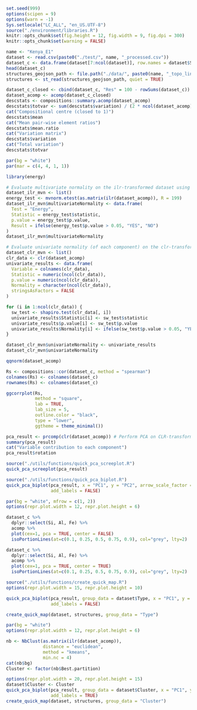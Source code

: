 ```R
set.seed(999)
options(scipen = 9)
options(warn = -1)
Sys.setlocale("LC_ALL", "en_US.UTF-8")
source("./environment/libraries.R")
knitr::opts_chunk$set(fig.height = 12, fig.width = 9, fig.dpi = 300)
knitr::opts_chunk$set(warning = FALSE)
```


```R
name <- "Kenya_E1"
dataset <- read.csv(paste0("./test/", name, "_processed.csv"))
dataset_c <- data.frame(dataset[7:ncol(dataset)], row.names = dataset$Serial)
head(dataset_c)
structures_geojson_path <- file.path("./data/", paste0(name, "_topo_lines.geojson"))
structures <- st_read(structures_geojson_path, quiet = TRUE)
```


```R
dataset_c_closed <- cbind(dataset_c, "Res" = 100 - rowSums(dataset_c)) # Create an acomp object
dataset_acomp <- acomp(dataset_c_closed) 
descstats <- compositions::summary.acomp(dataset_acomp)
descstats$totvar <- sum(descstats$variation) / (2 * ncol(dataset_acomp))
cat("Compositional centre (closed to 1)")
descstats$mean
cat("Mean pair-wise element ratios")
descstats$mean.ratio
cat("Variation matrix")
descstats$variation
cat("Total variation")
descstats$totvar
```


```R
par(bg = "white")
par(mar = c(4, 4, 1, 1)) 

library(energy)

# Evaluate multivariate normality on the ilr-transformed dataset using the Energy test
dataset_ilr_mvn <- list()
energy_test <- mvnorm.etest(as.matrix(ilr(dataset_acomp)), R = 199)
dataset_ilr_mvn$multivariateNormality <- data.frame(
  Test = "Energy",
  Statistic = energy_test$statistic,
  p.value = energy_test$p.value,
  Result = ifelse(energy_test$p.value > 0.05, "YES", "NO")
)
dataset_ilr_mvn$multivariateNormality

# Evaluate univariate normality (of each component) on the clr-transformed dataset using Shapiro-Wilk test
dataset_clr_mvn <- list()
clr_data <- clr(dataset_acomp)
univariate_results <- data.frame(
  Variable = colnames(clr_data),
  Statistic = numeric(ncol(clr_data)),
  p.value = numeric(ncol(clr_data)),
  Normality = character(ncol(clr_data)),
  stringsAsFactors = FALSE
)

for (i in 1:ncol(clr_data)) {
  sw_test <- shapiro.test(clr_data[, i])
  univariate_results$Statistic[i] <- sw_test$statistic
  univariate_results$p.value[i] <- sw_test$p.value
  univariate_results$Normality[i] <- ifelse(sw_test$p.value > 0.05, "YES", "NO")
}

dataset_clr_mvn$univariateNormality <- univariate_results
dataset_clr_mvn$univariateNormality

qqnorm(dataset_acomp) 
```


```R
Rs <- compositions::cor(dataset_c, method = "spearman")
colnames(Rs) <- colnames(dataset_c) 
rownames(Rs) <- colnames(dataset_c)

ggcorrplot(Rs,
           method = "square",
           lab = TRUE,       
           lab_size = 5,     
           outline.color = "black",  
           type = "lower",
           ggtheme = theme_minimal())
```


```R
pca_result <- prcomp(clr(dataset_acomp)) # Perform PCA on CLR-transformed data
summary(pca_result)
cat("Variable contribution to each component")
pca_result$rotation
```


```R
source("./utils/functions/quick_pca_screeplot.R")
quick_pca_screeplot(pca_result)
```


```R
source("./utils/functions/quick_pca_biplot.R")
quick_pca_biplot(pca_result, x = "PC1", y = "PC2", arrow_scale_factor = "auto", 
                 add_labels = FALSE)

```


```R
par(bg = "white", mfrow = c(1, 2))
options(repr.plot.width = 12, repr.plot.height = 6)

dataset_c %>%
  dplyr::select(Si, Al, Fe) %>%
  acomp %>%
  plot(cex=1, pca = TRUE, center = FALSE)
  isoPortionLines(at=c(0.1, 0.25, 0.5, 0.75, 0.9), col="grey", lty=2)

dataset_c %>%
  dplyr::select(Si, Al, Fe) %>%
  acomp %>%
  plot(cex=1, pca = TRUE, center = TRUE)
  isoPortionLines(at=c(0.1, 0.25, 0.5, 0.75, 0.9), col="grey", lty=2)
```


```R
source("./utils/functions/create_quick_map.R")
options(repr.plot.width = 15, repr.plot.height = 10)

quick_pca_biplot(pca_result, group_data = dataset$Type, x = "PC1", y = "PC2", arrow_scale_factor = "auto", 
                 add_labels = FALSE)

create_quick_map(dataset, structures, group_data = "Type")
```


```R
par(bg = "white")
options(repr.plot.width = 12, repr.plot.height = 6)

nb <- NbClust(as.matrix(ilr(dataset_acomp)),
              distance = "euclidean", 
              method = "kmeans", 
              min.nc = 4) 
cat(nb$bg)
Cluster <- factor(nb$Best.partition)

```


```R
options(repr.plot.width = 20, repr.plot.height = 15)
dataset$Cluster <- Cluster
quick_pca_biplot(pca_result, group_data = dataset$Cluster, x = "PC1", y = "PC2", arrow_scale_factor = "auto", 
                 add_labels = TRUE)
create_quick_map(dataset, structures, group_data = "Cluster")
```
